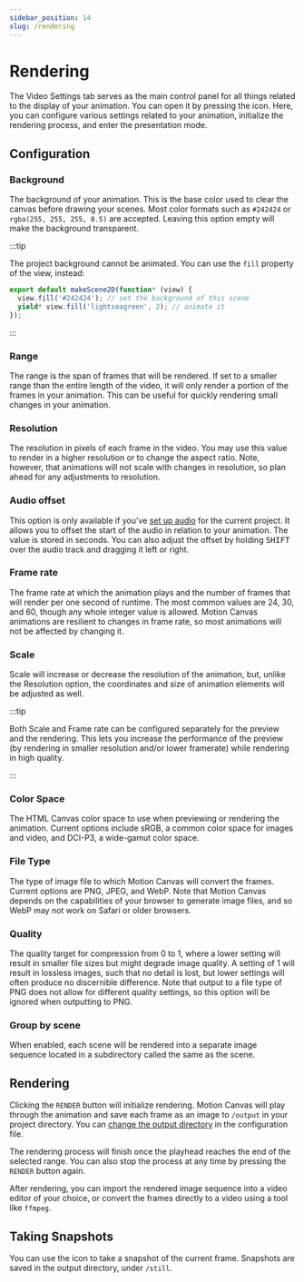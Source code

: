 ```yaml
---
sidebar_position: 14
slug: /rendering
---
```



# Rendering

The Video Settings tab serves as the main control panel for all things related
to the display of your animation. You can open it by pressing the <VideoSettings
  className="icon-inline"
  alt="Video Settings"
  title="Video Settings"
/> icon. Here, you can configure various settings related to your animation,
initialize the rendering process, and enter the presentation mode.

## Configuration

### Background

The background of your animation. This is the base color used to clear the
canvas before drawing your scenes. Most color formats such as `#242424` or
`rgba(255, 255, 255, 0.5)` are accepted. Leaving this option empty will make the
background transparent.

:::tip

The project background cannot be animated. You can use the `fill` property of
the view, instead:

```ts
export default makeScene2D(function* (view) {
  view.fill('#242424'); // set the background of this scene
  yield* view.fill('lightseagreen', 2); // animate it
});
```

:::

### Range

The range is the span of frames that will be rendered. If set to a smaller range
than the entire length of the video, it will only render a portion of the frames
in your animation. This can be useful for quickly rendering small changes in
your animation.

### Resolution

The resolution in pixels of each frame in the video. You may use this value to
render in a higher resolution or to change the aspect ratio. Note, however, that
animations will not scale with changes in resolution, so plan ahead for any
adjustments to resolution.

### Audio offset

This option is only available if you've [set up audio](/docs/media#audio) for
the current project. It allows you to offset the start of the audio in relation
to your animation. The value is stored in seconds. You can also adjust the
offset by holding <kbd>SHIFT</kbd> over the audio track and dragging it left or
right.

### Frame rate

The frame rate at which the animation plays and the number of frames that will
render per one second of runtime. The most common values are 24, 30, and 60,
though any whole integer value is allowed. Motion Canvas animations are
resilient to changes in frame rate, so most animations will not be affected by
changing it.

### Scale

Scale will increase or decrease the resolution of the animation, but, unlike the
Resolution option, the coordinates and size of animation elements will be
adjusted as well.

:::tip

Both Scale and Frame rate can be configured separately for the preview and the
rendering. This lets you increase the performance of the preview (by rendering
in smaller resolution and/or lower framerate) while rendering in high quality.

:::

### Color Space

The HTML Canvas color space to use when previewing or rendering the animation.
Current options include sRGB, a common color space for images and video, and
DCI-P3, a wide-gamut color space.

### File Type

The type of image file to which Motion Canvas will convert the frames. Current
options are PNG, JPEG, and WebP. Note that Motion Canvas depends on the
capabilities of your browser to generate image files, and so WebP may not work
on Safari or older browsers.

### Quality

The quality target for compression from 0 to 1, where a lower setting will
result in smaller file sizes but might degrade image quality. A setting of 1
will result in lossless images, such that no detail is lost, but lower settings
will often produce no discernible difference. Note that output to a file type of
PNG does not allow for different quality settings, so this option will be
ignored when outputting to PNG.

### Group by scene

When enabled, each scene will be rendered into a separate image sequence located
in a subdirectory called the same as the scene.

## Rendering

Clicking the `RENDER` button will initialize rendering. Motion Canvas will play
through the animation and save each frame as an image to `/output` in your
project directory. You can
[change the output directory](/docs/configuration#output) in the configuration
file.

The rendering process will finish once the playhead reaches the end of the
selected range. You can also stop the process at any time by pressing the
`RENDER` button again.

After rendering, you can import the rendered image sequence into a video editor
of your choice, or convert the frames directly to a video using a tool like
`ffmpeg`.

## Taking Snapshots

You can use the <PhotoCamera className="icon-inline"/> icon to take a snapshot
of the current frame. Snapshots are saved in the output directory, under
`/still`.

